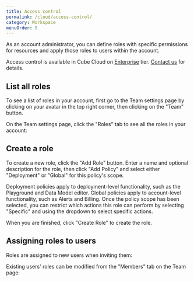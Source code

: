 ```yaml
---
title: Access control
permalink: /cloud/access-control/
category: Workspace
menuOrder: 5
---
```


As an account administrator, you can define roles with specific permissions for
resources and apply those roles to users within the account.

<SuccessBox>

Access control is available in Cube Cloud on
[Enterprise](https://cube.dev/pricing) tier.
[Contact us](https://cube.dev/contact) for details.

</SuccessBox>

## List all roles

To see a list of roles in your account, first go to the Team settings page by
clicking on your avatar in the top right corner, then clicking on the "Team"
button.

On the Team settings page, click the "Roles" tab to see all the roles in your
account:

<Screenshot
  alt="Cube Cloud Team Roles tab"
  src="https://ucarecdn.com/476cb30f-4939-41a8-a399-53d4f8a47dee/"
/>

## Create a role

To create a new role, click the "Add Role" button. Enter a name and optional
description for the role, then click "Add Policy" and select either "Deployment"
or "Global" for this policy's scope.

Deployment policies apply to deployment-level functionality, such as the
Playground and Data Model editor. Global policies apply to account-level
functionality, such as Alerts and Billing. Once the policy scope has been
selected, you can restrict which actions this role can perform by selecting
"Specific" and using the dropdown to select specific actions.

<Screenshot
  alt="Cube Cloud Team Roles tab"
  src="https://ucarecdn.com/2bbda93d-9da9-4c1e-8c7a-816a2d9ac8a9/"
/>

When you are finished, click "Create Role" to create the role.

## Assigning roles to users

Roles are assigned to new users when inviting them:

<Screenshot
  alt="Cube Cloud Team Roles tab"
  src="https://ucarecdn.com/5636a7d9-11de-45eb-aead-a23d9d780e52/"
/>

Existing users' roles can be modified from the "Members" tab on the Team page:

<Screenshot
  alt="Cube Cloud Team Roles tab"
  src="https://ucarecdn.com/a72cad30-487b-484a-b557-0f0e157c89b1/"
/>
